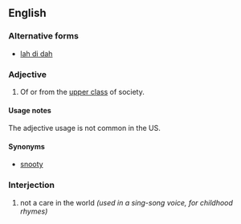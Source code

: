 ==English==

===Alternative forms===
* [[lah di dah]]

===Adjective===
{{en-adj}}

# {{context|British|pejorative|lang=en}} Of or from the [[upper class]] of society.

====Usage notes====
The adjective usage is not common in the US.

====Synonyms====
* [[snooty]]

===Interjection===
{{en-interj}}

# {{context|US|lang=en}} not a care in the world ''(used in a sing-song voice, for childhood rhymes)''